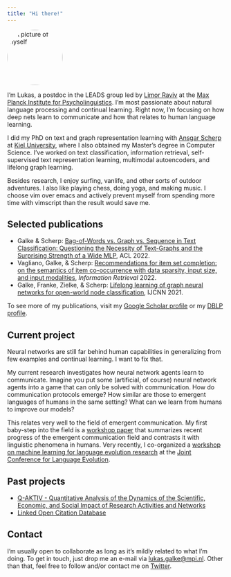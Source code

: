 ```yaml
---
title: "Hi there!"
---
```


<img class="img-fluid float-end" style="border-radius: 50%"  alt="A picture of myself" width="128" height="128" resize=true src="images/2022-05-Lukas-Galke.jpg"></img>


I'm Lukas, a postdoc in the LEADS group led by [Limor
Raviv](https://www.limorravivevolang.com) at the [Max Planck Institute for
Psycholinguistics](https://mpi.nl).  I'm most passionate about natural language
processing and continual learning. Right now, I'm focusing on how deep
nets learn to communicate and how that relates to human language learning.

I did my PhD on text and graph representation learning with [Ansgar
Scherp](http://ansgarscherp.net) at [Kiel
University](https://www.uni-kiel.de/en/), where I also obtained my Master’s
degree in Computer Science.  I've worked on text classification, information
retrieval, self-supervised text representation learning, multimodal autoencoders,
and lifelong graph learning.

Besides research, I enjoy surfing, vanlife, and other sorts of outdoor
adventures. I also like playing chess, doing yoga, and making music. I choose
vim over emacs and actively prevent myself from spending more time with
vimscript than the result would save me. 

## Selected publications

- Galke & Scherp: [Bag-of-Words vs. Graph vs. Sequence in Text Classification: Questioning the Necessity of Text-Graphs and the Surprising Strength of a Wide MLP](https://aclanthology.org/2022.acl-long.279/), ACL 2022.
- Vagliano, Galke, & Scherp: [Recommendations for item set completion: on the semantics of item co-occurrence with data sparsity, input size, and input modalities](https://link.springer.com/article/10.1007/s10791-022-09408-9), *Information Retrieval* 2022.
- Galke, Franke, Zielke, & Scherp: [Lifelong learning of graph neural networks for open-world node classification](https://ieeexplore.ieee.org/abstract/document/9533412), IJCNN 2021.

To see more of my publications, visit my [Google Scholar profile](https://scholar.google.de/citations?user=AHGGdYQAAAAJ&hl=en) or my [DBLP profile](https://dblp.org/pid/200/7830.html).

## Current project 

Neural networks are still far behind human capabilities in generalizing from
few examples and continual learning. I want to fix that.

My current research investigates how neural network agents learn to
communicate. Imagine you put some (artificial, of course) neural network agents
into a game that can only be solved with communication. How do communication
protocols emerge?  How similar are those to emergent languages of humans in the
same setting? What can we learn from humans to improve our models?

This relates very well to the field of emergent communication. My first
baby-step into the field is a [workshop
paper](https://arxiv.org/abs/2204.10590) that summarizes recent progress of the
emergent communication field and contrasts it with linguistic phenomena in
humans. Very recently, I co-organized a [workshop on machine learning for language
evolution research](https://ml4evolang.github.io/) at the [Joint Conference for
Language
Evolution](https://sites.google.com/view/joint-conf-language-evolution/home).


## Past projects

- [Q-AKTIV - Quantitative Analysis of the Dynamics of the Scientific, Economic, and Social Impact of Research Activities and Networks](https://q-aktiv.github.io)
- [Linked Open Citation Database](https://locdb.bib.uni-mannheim.de/blog/en/)

## Contact

I'm usually open to collaborate as long as it's mildly related to what I'm
doing. To get in touch, just drop me an e-mail via
[lukas.galke@mpi.nl](mailto:lukas.galke@mpi.nl?subject=First contact). Other
than that, feel free to follow and/or contact me on
[Twitter](https://twitter.com/LukasGalke).
 


